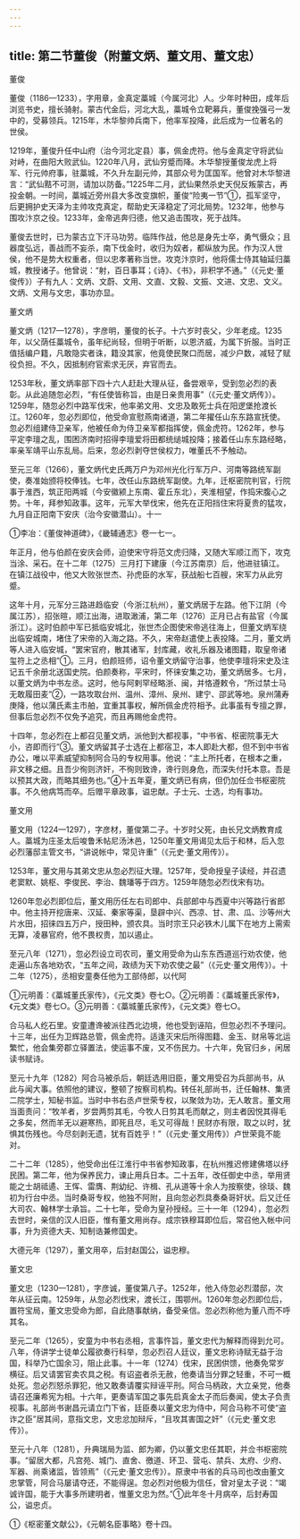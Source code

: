 ```yaml
---
---
---
```

title: 第二节董俊（附董文炳、董文用、董文忠）
---



董俊

董俊（1186—1233），字用章，金真定藁城（今属河北）人。少年时种田，成年后浏览书史，擅长骑射。蒙古代金后，河北大乱，藁城令立靶募兵，董俊挽强弓一发中的，受募领兵。1215年，木华黎帅兵南下，他率军投降，此后成为一位著名的世侯。

1219年，董俊升任中山府（治今河北定县）事，佩金虎符。他与金真定守将武仙对峙，在曲阳大败武仙。1220年八月，武仙穷蹙而降。木华黎授董俊龙虎上将军、行元帅府事，驻藁城，不久升左副元帅，其部众号为匡国军。他曾对木华黎进言：“武仙黠不可测，请加以防备。”1225年二月，武仙果然杀史天倪反叛蒙古，再投金朝。一时间，藁城近旁州县大多改变旗帜，董俊“险夷一节”①，孤军坚守，后更拥护史天泽为主帅攻克真定，帮助史天泽稳定了河北局势。1232年，他参与围攻汴京之役。1233年，金帝逃奔归德，他又追击围攻，死于战阵。

董俊去世时，已为蒙古立下汗马功劳。临阵作战，他总是身先士卒，勇气慑众；且器度弘远，善战而不妄杀，南下伐金时，收归为奴者，都纵放为民。作为汉人世侯，他不是势大权重者，但以忠孝著称当世。攻克汴京时，他将儒士侍其轴延归藁城，教授诸子。他曾说：“射，百日事耳；《诗》、《书》，非积学不通。”（《元史·董俊传》）子有九人：文炳、文蔚、文用、文直、文毅、文振、文进、文忠、文义。文炳、文用与文忠，事功亦显。

董文炳

董文炳（1217—1278），字彦明，董俊的长子。十六岁时丧父，少年老成。1235年，以父荫任藁城令，虽年纪尚轻，但明于听断，以恩济威，为属下折服。当时正值括编户籍，凡敢隐实者诛，籍没其家，他竟使民聚口而居，减少户数，减轻了赋役负担。不久，因抵制府官索求无厌，弃官而去。

1253年秋，董文炳率部下四十六人赶赴大理从征，备尝艰辛，受到忽必烈的表彰。从此追随忽必烈，“有任使皆称旨，由是日亲贵用事”（《元史·董文炳传》）。1259年，随忽必烈中路军伐宋，他率弟文用、文忠及敢死士兵在阳逻堡抢渡长江。1260年，忽必烈即位，他受命宣慰燕南诸道，第二年擢任山东东路宣抚使。忽必烈组建侍卫亲军，他被任命为侍卫亲军都指挥使，佩金虎符。1262年，参与平定李璮之乱，围困济南时招得李璮爱将田都统缒城投降；接着任山东东路经略，率亲军靖平山东乱局。后来，忽必烈剥夺世侯权力，唯董氏不予触动。

至元三年（1266），董文炳代史氏两万户为邓州光化行军万户、河南等路统军副使，奏准始颁将校俸钱。七年，改任山东路统军副使。九年，迁枢密院判官，行院事于淮西，筑正阳两城（今安徽颍上东南、霍丘东北），夹淮相望，作捣宋腹心之势。十年，拜参知政事。这年，元军大举伐宋，他先在正阳挡住宋将夏贵的猛攻，九月自正阳南下安庆（治今安徽潜山）。十一

①李冶：《董俊神道碑》，《畿辅通志》卷一七一。

年正月，他与伯颜在安庆会师，迫使宋守将范文虎归降，又随大军顺江而下，攻克当涂、采石。在十二年（1275）三月打下建康（今江苏南京）后，他进驻镇江。在镇江战役中，他又大败张世杰、孙虎臣的水军，获战船七百艘，宋军力从此穷蹙。

这年十月，元军分三路进趋临安（今浙江杭州），董文炳居于左路。他下江阴（今属江苏），招张暄，顺江出海，进取澉浦，第二年（1276）正月已占有盐官（今属浙江）。这时伯颜中军已抵临安城北，张世杰企图使宋帝逃往海上，但董文炳军绕出临安城南，堵住了宋帝的入海之路。不久，宋帝赵遣使上表投降。二月，董文炳等人进入临安城，“罢宋官府，散其诸军，封库藏，收礼乐器及诸图籍，取皇帝诸玺符上之丞相”①。三月，伯颜班师，诏令董文炳留守治事，他使李璮将宋史及注记五千余册北送国史院。伯颜奏称，平宋时，怀徕安集之功，董文炳居多。七月，以董文炳为中书左丞。这时，他与阿剌罕经略浙、闽，并恪遵敕令，“所过禁士马无敢履田麦”②，一路攻取台州、温州、漳州、泉州、建宁、邵武等地。泉州蒲寿庚降，他以蒲氏素主市舶，宜重其事权，解所佩金虎符相予。此事虽有专擅之罪，但事后忽必烈不仅免予追究，而且再赐他金虎符。

十四年，忽必烈在上都召见董文炳，派他到大都视事，“中书省、枢密院事无大小，咨即而行”③。董文炳留其子士选在上都宿卫，本人即赴大都，但不到中书省办公，唯以平素威望抑制阿合马的专权用事。他说：“主上所托者，在根本之重，非文移之细。且吾少徇则济奸，不徇则致谗，谗行则身危，而深失付托本意。吾是以预其大政，而略其细务也。”④十五年夏，董文炳已有病，但仍加任佥书枢密院事。不久他病笃而卒。后赠平章政事，谥忠献。子士元、士选，均有事功。

董文用

董文用（1224—1297），字彦材，董俊第二子。十岁时父死，由长兄文炳教育成人。藁城为庄圣太后唆鲁禾帖尼汤沐邑，1250年董文用谒见太后于和林，后入忽必烈藩邸主管文书，“讲说帐中，常见许重”（《元史·董文用传》）。

1253年，董文用与其弟文忠从忽必烈征大理。1257年，受命授皇子读经，并召遗老窦默、姚枢、李俊民、李治、魏璠等于四方。1259年随忽必烈伐宋有功。

1260年忽必烈即位后，董文用历任左右司郎中、兵部郎中与西夏中兴等路行省郎中。他主持开挖唐来、汉延、秦家等渠，垦辟中兴、西凉、甘、肃、瓜、沙等州大片水田，招徕四五万户，授田种，颁农具。当时宗王只必铁木儿属下在地方上需索无算，凌暴官府，他不畏权贵，加以遏止。

至元八年（1271），忽必烈设立司农司，董文用受命为山东东西道巡行劝农使，他走遍山东各地劝农，“五年之间，政绩为天下劝农使之最”（《元史·董文用传》）。十二年（1275），丞相安童奏任他为工部侍郎，以代阿

①元明善：《藁城董氏家传》，《元文类》卷七○。②元明善：《藁城董氏家传》，《元文类》卷七○。③元明善：《藁城董氏家传》，《元文类》卷七○。

合马私人纥石里。安童遭谗被派往西北边境，他也受到诬陷，但忽必烈不予理问。十三年，出任为卫辉路总管，佩金虎符。适逢灭宋后所得图籍、金玉、财帛等北运繁忙，他会集旁郡立驿置法，使运事不废，又不伤民力。十六年，免官归乡，闲居读书赋诗。

至元十九年（1282）阿合马被杀后，朝廷选用旧臣，董文用受召为兵部尚书，从此与闻大事。依照他的建议，整顿了按察司机构。转任礼部尚书，迁任翰林、集贤二院学士，知秘书监。当时中书右丞卢世荣专权，以聚敛为功，无人敢言。董文用当面责问：“牧羊者，岁尝两剪其毛，今牧人日剪其毛而献之，则主者因悦其得毛之多矣，然而羊无以避寒热，即死且尽，毛又可得哉！民财亦有限，取之以时，犹惧其伤残也。今尽刻剥无遗，犹有百姓乎！”（《元史·董文用传》）卢世荣竟不能对。

二十二年（1285），他受命出任江淮行中书省参知政事，在杭州推迟修建佛塔以纾民困。第二年，他为保养民力，谏止用兵日本。二十五年，改任御史中丞，举用贤能之士胡祗遹、王恽、雷膺、荆幼纪、许楫、孔从道等十余人为按察使，徐琰、魏初为行台中丞。当时桑哥专权，他独不阿附，且向忽必烈具奏桑哥奸状。后又迁任大司农、翰林学士承旨。二十七年，受命为皇孙授经。三十一年（1294），忽必烈去世时，亲信的汉人旧臣，惟有董文用尚存。成宗铁穆耳即位后，常召他入帐中问事，升为资德大夫、知制诰兼修国史。

大德元年（1297），董文用卒，后封赵国公，谥忠穆。

董文忠

董文忠（1230—1281），字彦诚，董俊第八子。1252年，他入侍忽必烈潜邸，次年从征云南。1259年，从忽必烈伐宋，渡长江，围鄂州。1260年忽必烈即位后，置符宝局，董文忠受命为郎，自此随事献纳，备受亲信。忽必烈称他为董八而不呼其名。

至元二年（1265），安童为中书右丞相，言事忤旨，董文忠代为解释而得到允可。八年，侍讲学士徒单公履欲奏行科举，忽必烈召人廷议，董文忠称诗赋无益于治国，科举乃亡国余习，阻止此事。十一年（1274）伐宋，民困供馈，他奏免常岁横征。后又请罢官卖农具之税。有诏盗者杀无赦，他奏请当分罪之轻重，不可一概处死。忽必烈怒杀罪犯，他又敢奏请覆实辩诬平刑。阿合马柄政，大立亲党，他奏请召还廉希宪为相。十六年，更奏请军国之事先启真金太子而后奏闻，使太子负责视事。礼部尚书谢昌元请立门下省，廷臣奏以董文忠为侍中，阿合马称不可使“盗诈之臣”居其间，意指文忠，文忠忿加辩斥，“且攻其害国之奸”（《元史·董文忠传》）。

至元十八年（1281），升典瑞局为监、郎为卿，仍以董文忠任其职，并佥书枢密院事。“留居大都，凡宫苑、城门、直舍、徼道、环卫、营屯、禁兵、太府、少府、军器、尚乘诸监，皆领焉”（《元史·董文忠传》）。原隶中书省的兵马司也改由董文忠掌管，阿合马屡请夺还，不能得逞。忽必烈对他极为信任，曾对皇太子说：“竭诚许国，能于大事多所建明者，惟董文忠为然。”①此年冬十月病卒，后封寿国公，谥忠贞。

①《枢密董文献公》，《元朝名臣事略》卷十四。